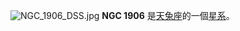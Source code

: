 {{NGCInfoBox|NGCID=NGC 1906|發現者=法蘭斯·萊文沃思|發現日期=1886年-月-日|其他編號=MCG -3-14-15 IRAS05224-1559|曆元=J2000.0|赤經=5時24分47.1秒
|赤緯=-15°56'34"|星座=天兔座|星體=星系|星等=14.1|表面亮度=13.1|藍等=14.8}}
[[File:NGC_1906_DSS.jpg|thumb]]
'''NGC 1906''' 是[[天兔座|天兔座]]的一個[[星系|星系]]。

{{NGCReference|1906}}

{{Catalogs|NGC=1906}}